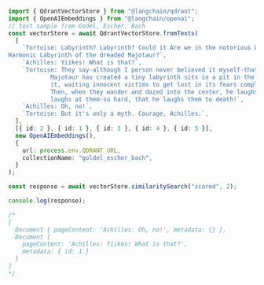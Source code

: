 ```typescript
import { QdrantVectorStore } from "@langchain/qdrant";
import { OpenAIEmbeddings } from "@langchain/openai";
// text sample from Godel, Escher, Bach
const vectorStore = await QdrantVectorStore.fromTexts(
  [
    `Tortoise: Labyrinth? Labyrinth? Could it Are we in the notorious Little
Harmonic Labyrinth of the dreaded Majotaur?`,
    `Achilles: Yiikes! What is that?`,
    `Tortoise: They say-although I person never believed it myself-that an I
            Majotaur has created a tiny labyrinth sits in a pit in the middle of
            it, waiting innocent victims to get lost in its fears complexity.
            Then, when they wander and dazed into the center, he laughs and
            laughs at them-so hard, that he laughs them to death!`,
    `Achilles: Oh, no!`,
    `Tortoise: But it's only a myth. Courage, Achilles.`,
  ],
  [{ id: 2 }, { id: 1 }, { id: 3 }, { id: 4 }, { id: 5 }],
  new OpenAIEmbeddings(),
  {
    url: process.env.QDRANT_URL,
    collectionName: "goldel_escher_bach",
  }
);

const response = await vectorStore.similaritySearch("scared", 2);

console.log(response);

/*
[
  Document { pageContent: 'Achilles: Oh, no!', metadata: {} },
  Document {
    pageContent: 'Achilles: Yiikes! What is that?',
    metadata: { id: 1 }
  }
]
*/
```
